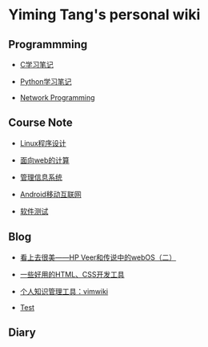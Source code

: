 = Yiming Tang's personal wiki =

==Programmming==

* [[programming/c|C学习笔记]]

* [[programming/python|Python学习笔记]]

* [[programming/network_programming|Network Programming]]

==Course Note==

* [[course/linux_course_note|Linux程序设计]]

* [[course/web_course_note|面向web的计算]]

* [[course/ims_note|管理信息系统]]

* [[course/android_note|Android移动互联网]]

* [[course/testing_note|软件测试]]

==Blog==

* [[blog/hp_veer_and_webos_2|看上去很美——HP Veer和传说中的webOS（二）]]

* [[blog/share_web_dev_tools|一些好用的HTML、CSS开发工具]]

* [[blog/vimwiki|个人知识管理工具：vimwiki]]

* [[blog/test|Test]]

==Diary==

